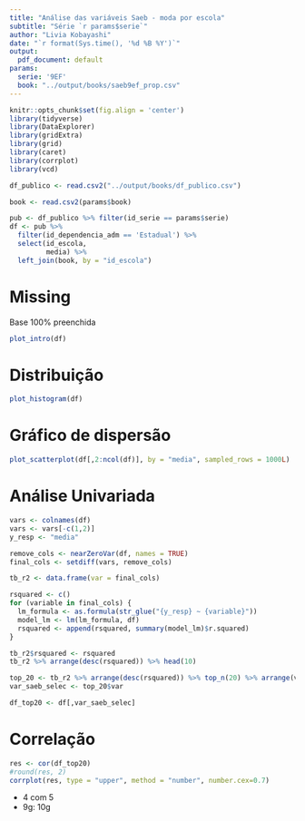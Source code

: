 ```yaml
---
title: "Análise das variáveis Saeb - moda por escola"
subtitle: "Série `r params$serie`"
author: "Livia Kobayashi"
date: "`r format(Sys.time(), '%d %B %Y')`"
output: 
  pdf_document: default
params: 
  serie: '9EF'
  book: "../output/books/saeb9ef_prop.csv"  
---
```


```r
knitr::opts_chunk$set(fig.align = 'center')
library(tidyverse)
library(DataExplorer)
library(gridExtra)
library(grid)
library(caret)
library(corrplot)
library(vcd)
```

```r

df_publico <- read.csv2("../output/books/df_publico.csv")

book <- read.csv2(params$book)
```


```r

pub <- df_publico %>% filter(id_serie == params$serie)
df <- pub %>% 
  filter(id_dependencia_adm == 'Estadual') %>% 
  select(id_escola,
         media) %>% 
  left_join(book, by = "id_escola")


```
# Missing
Base 100% preenchida
```r
plot_intro(df)

```

# Distribuição

```r
plot_histogram(df)
```
# Gráfico de dispersão
```r
plot_scatterplot(df[,2:ncol(df)], by = "media", sampled_rows = 1000L)
```
# Análise Univariada
```r
vars <- colnames(df)
vars <- vars[-c(1,2)]
y_resp <- "media"

remove_cols <- nearZeroVar(df, names = TRUE)
final_cols <- setdiff(vars, remove_cols)

tb_r2 <- data.frame(var = final_cols)

rsquared <- c()
for (variable in final_cols) {
  lm_formula <- as.formula(str_glue("{y_resp} ~ {variable}"))
  model_lm <- lm(lm_formula, df)
  rsquared <- append(rsquared, summary(model_lm)$r.squared)
}

tb_r2$rsquared <- rsquared
tb_r2 %>% arrange(desc(rsquared)) %>% head(10)

```
```r
top_20 <- tb_r2 %>% arrange(desc(rsquared)) %>% top_n(20) %>% arrange(var)
var_saeb_selec <- top_20$var
```
```r
df_top20 <- df[,var_saeb_selec]
```

# Correlação
```r
res <- cor(df_top20)
#round(res, 2)
corrplot(res, type = "upper", method = "number", number.cex=0.7)

```
* 4 com 5
* 9g:  10g
